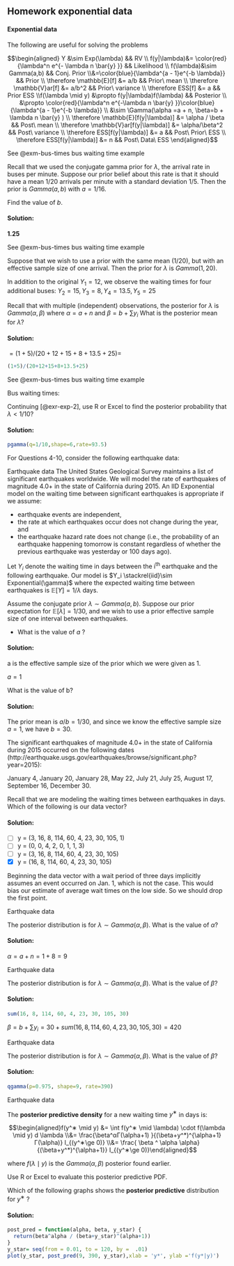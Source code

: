 ## Homework exponential data

::: callout-tip
#### Exponential data

The following are useful for solving the problems

$$\begin{aligned} Y  &\sim Exp(\lambda) && RV \\ f(y|\lambda)&= \color{red}{\lambda^n e^{- \lambda n \bar{y} }} && Likelihood \\ f(\lambda)&\sim Gamma(a,b) && Conj. Prior \\&=\color{blue}{\lambda^{a - 1}e^{-b \lambda}} && Prior \\ \therefore \mathbb{E}[f] &= a/b && Prior\ mean \\ \therefore \mathbb{V}ar[f] &= a/b^2 && Prior\ variance \\ \therefore ESS[f] &= a && Prior ESS \\f(\lambda \mid y) &\propto f(y|\lambda)f(\lambda) && Posterior \\  &\propto \color{red}{\lambda^n e^{-\lambda n \bar{y} }}\color{blue}{\lambda^{a - 1}e^{-b \lambda}} \\ &\sim \Gamma(\alpha =a + n, \beta=b + \lambda n \bar{y} ) \\ \therefore \mathbb{E}[f(y|\lambda)] &= \alpha / \beta && Post\ mean \\ \therefore \mathbb{V}ar[f(y|\lambda)] &= \alpha/\beta^2 && Post\ variance \\ \therefore ESS[f(y|\lambda)] &= a && Post\ Prior\ ESS \\ \therefore ESS[f(y|\lambda)] &= n && Post\ Data\ ESS \end{aligned}$$
:::

::: {#exr-exp-1}
[See @exm-bus-times bus waiting time example]{.column-margin}

Recall that we used the conjugate gamma prior for $\lambda$, the arrival rate in buses per minute. Suppose our prior belief about this rate is that it should have a mean $1/20$ arrivals per minute with a standard deviation $1/5$. Then the prior is $Gamma(a,b)$ with $a=1/16$.

Find the value of $b$.
:::

::: {.solution .callout-tip collapse="true"}
#### Solution:

**1.25**
:::

::: {#exr-exp-2}
[See @exm-bus-times bus waiting time example]{.column-margin}

Suppose that we wish to use a prior with the same mean (1/20), but with an effective sample size of one arrival. Then the prior for $\lambda$ is $Gamma(1,20)$.

In addition to the original $Y_1 = 12$, we observe the waiting times for four additional buses: $Y_2 = 15, Y_3 = 8, Y_4 = 13.5, Y_5 = 25$

Recall that with multiple (independent) observations, the posterior for $λ$ is $Gamma(\alpha,\beta)$ where $α=a+n$ and $\beta = b + \sum y_i$ What is the posterior mean for $λ$?
:::

::: {.solution .callout-tip collapse="true"}
#### Solution:
$=(1+5)/(20+12+15+8+13.5+25)=$

```R
(1+5)/(20+12+15+8+13.5+25)
```
:::

::: {#exr-exp-3}
[See @exm-bus-times bus waiting time example]{.column-margin}

Bus waiting times:

Continuing [@exr-exp-2], use R or Excel to find the posterior probability that $\lambda < 1/10$?
:::

::: {.solution .callout-tip collapse="true"}
#### Solution:
```R
pgamma(q=1/10,shape=6,rate=93.5)
```
:::

For Questions 4-10, consider the following earthquake data:

::: {#exr-exp-4}
[Earthquake data]{.column-margin} The United States Geological Survey maintains a list of significant earthquakes worldwide. We will model the rate of earthquakes of magnitude 4.0+ in the state of California during 2015. An IID Exponential model on the waiting time between significant earthquakes is appropriate if we assume:

-   earthquake events are independent,
-   the rate at which earthquakes occur does not change during the year, and
-   the earthquake hazard rate does not change (i.e., the probability of an earthquake happening tomorrow is constant regardless of whether the previous earthquake was yesterday or 100 days ago).

Let $Y_i$ denote the waiting time in days between the i^th^ earthquake and the following earthquake. Our model is $Y_i \stackrel{iid}\sim Exponential(\gamma)$ where the expected waiting time between earthquakes is $\mathbb{E}[Y]=1/\lambda$ days.

Assume the conjugate prior $\lambda \sim Gamma(a,b)$. Suppose our prior expectation for $\mathbb{E}[\lambda]= 1/30$, and we wish to use a prior effective sample size of one interval between earthquakes.

-   What is the value of $a$ ?
:::

::: {.solution .callout-tip collapse="true"}
#### Solution:
a is the effective sample size of the prior which we were given as 1.

$a=1$
:::

::: {#exr-exp-5}
What is the value of b?
:::

::: {.solution .callout-tip collapse="true"}
#### Solution:
The prior mean is $a/b = 1/30$, and since we know the effective sample size $a=1$, we have $b=30$.
:::

::: {#exr-exp-6}
The significant earthquakes of magnitude 4.0+ in the state of California during 2015 occurred on the following dates (http://earthquake.usgs.gov/earthquakes/browse/significant.php?year=2015):

January 4, January 20, January 28, May 22, July 21, July 25, August 17, September 16, December 30.

Recall that we are modeling the waiting times between earthquakes in days. Which of the following is our data vector?
:::

::: {.solution .callout-tip collapse="true"}
#### Solution:
-   [ ] y = (3, 16, 8, 114, 60, 4, 23, 30, 105, 1)
-   [ ] y = (0, 0, 4, 2, 0, 1, 1, 3)
-   [ ] y = (3, 16, 8, 114, 60, 4, 23, 30, 105)
-   [x] y = (16, 8, 114, 60, 4, 23, 30, 105)

Beginning the data vector with a wait period of three days implicitly assumes an event occurred on Jan. 1, which is not the case. This would bias our estimate of average wait times on the low side. So we should drop the first point.
:::

::: {#exr-exp-7}
[Earthquake data]{.column-margin}

The posterior distribution is for $\lambda ∼ Gamma(\alpha ,\beta)$. What is the value of $\alpha$?
:::

::: {.solution .callout-tip collapse="true"}
#### Solution:
$\alpha = a + n = 1+8=9$
:::

::: {#exr-exp-8}
[Earthquake data]{.column-margin}

The posterior distribution is for $\lambda \sim Gamma(\alpha,\beta)$. What is the value of $\beta$?
:::

::: {.solution .callout-tip collapse="true"}
#### Solution:
```R
sum(16, 8, 114, 60, 4, 23, 30, 105, 30)
```

$\beta = b + \sum {y_i} = 30 + sum(16, 8, 114, 60, 4, 23, 30, 105,30)=420$
:::

::: {#exr-exp-9}
[Earthquake data]{.column-margin}

The posterior distribution is for $\lambda ∼ Gamma(\alpha,\beta)$. What is the value of $\beta$?
:::

::: {.solution .callout-tip collapse="true"}
#### Solution:
```R
qgamma(p=0.975, shape=9, rate=390)
```
:::

::: {#exr-exp-10}
[Earthquake data]{.column-margin}

The **posterior predictive density** for a new waiting time $y^∗$ in days is:

$$\begin{aligned}f(y^∗ \mid y) &= \int f(y^∗ \mid \lambda) \cdot f(\lambda \mid y) d \lambda \\&= \frac{\beta^αΓ(\alpha+1) }{(\beta+y^*)^{\alpha+1}Γ(\alpha)} I_{(y^∗\ge 0)} \\&= \frac{ \beta ^ \alpha \alpha}{(\beta+y^*)^{\alpha+1}} I_{(y^∗\ge 0)}\end{aligned}$$

where $f(\lambda \mid y)$ is the $Gamma(α,β)$ posterior found earlier.

Use R or Excel to evaluate this posterior predictive PDF.

Which of the following graphs shows the **posterior predictive** distribution for $y^∗$ ?
:::

::: {.solution .callout-tip collapse="true"}
#### Solution:
```R
post_pred = function(alpha, beta, y_star) {
  return(beta^alpha / (beta+y_star)^(alpha+1))
}
y_star= seq(from = 0.01, to = 120, by =  .01)
plot(y_star, post_pred(9, 390, y_star),xlab = 'y*', ylab ='f(y*|y)')
```
:::
